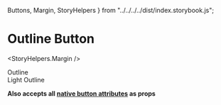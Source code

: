 
  Buttons,
  Margin,
  StoryHelpers
} from "../../../../dist/index.storybook.js";

<Meta title="Components|Buttons|Outline" />

# Outline Button

<StoryHelpers.Margin />

<Story name="Outline">
  <div>
    <Buttons.Outline>Outline</Buttons.Outline>
    <StoryHelpers.Margin />
    <div>
      <Buttons.Outline light>Light Outline</Buttons.Outline>
    </div>
  </div>
</Story>

<Props of={Buttons.Base} />

**Also accepts all [native button attributes](https://developer.mozilla.org/en-US/docs/Web/HTML/Element/button#Attributes) as props**
